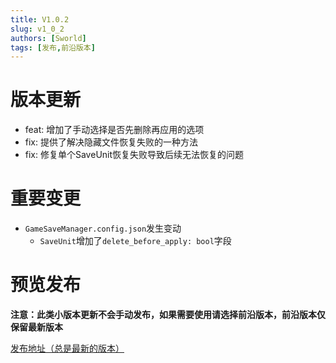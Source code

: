 ```yaml
---
title: V1.0.2
slug: v1_0_2
authors: [Sworld]
tags: [发布,前沿版本]
---
```

# 版本更新
- feat: 增加了手动选择是否先删除再应用的选项
- fix: 提供了解决隐藏文件恢复失败的一种方法
- fix: 修复单个SaveUnit恢复失败导致后续无法恢复的问题

# 重要变更
- `GameSaveManager.config.json`发生变动
    - `SaveUnit`增加了`delete_before_apply: bool`字段

# 预览发布
**注意：此类小版本更新不会手动发布，如果需要使用请选择前沿版本，前沿版本仅保留最新版本**

[发布地址（总是最新的版本）](https://github.com/mcthesw/game-save-manager/releases/tag/latest)